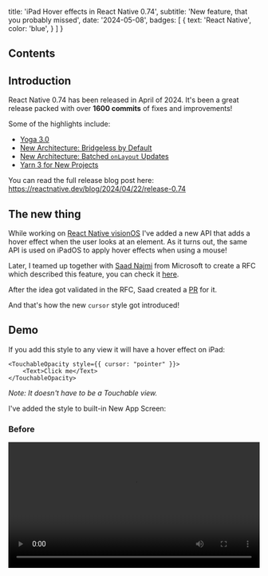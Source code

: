 
  title: 'iPad Hover effects in React Native 0.74',
  subtitle: 'New feature, that you probably missed',
  date: '2024-05-08',
  badges: [
    {
      text: 'React Native',
      color: 'blue',
    }
  ]
}

## Contents

## Introduction 

React Native 0.74 has been released in April of 2024. It's been a great release packed with over **1600 commits** of fixes and improvements! 

Some of the highlights include: 
- [Yoga 3.0](https://reactnative.dev/blog/2024/04/22/release-0.74#yoga-30)
- [New Architecture: Bridgeless by Default](https://reactnative.dev/blog/2024/04/22/release-0.74#new-architecture-bridgeless-by-default)
- [New Architecture: Batched `onLayout` Updates](https://reactnative.dev/blog/2024/04/22/release-0.74#new-architecture-batched-onlayout-updates)
- [Yarn 3 for New Projects](https://reactnative.dev/blog/2024/04/22/release-0.74#yarn-3-for-new-projects)


You can read the full release blog post here: https://reactnative.dev/blog/2024/04/22/release-0.74

## The new thing

While working on [React Native visionOS](https://github.com/callstack/react-native-visionos) I've added a new API that adds a hover effect when the user looks at an element. As it turns out, the same API is used on iPadOS to apply hover effects when using a mouse!

Later, I teamed up together with [Saad Najmi](https://twitter.com/SaadNajmi) from Microsoft to create a RFC which described this feature, you can check it [here](https://github.com/react-native-community/discussions-and-proposals/pull/750).

After the idea got validated in the RFC, Saad created a [PR](https://github.com/facebook/react-native/pull/43078) for it. 

And that's how the new `cursor` style got introduced!

## Demo

If you add this style to any view it will have a hover effect on iPad:

```tsx
<TouchableOpacity style={{ cursor: "pointer" }}>  
	<Text>Click me</Text>  
</TouchableOpacity>
```
_Note: It doesn't have to be a Touchable view._

I've added the style to built-in New App Screen:

### Before

<video controls width="100%" src="https://res.cloudinary.com/dangiiuvf/video/upload/f_auto:video,q_auto/clloxjd73indjwdn4jl6" />

### After

<video controls width="100%" src="https://res.cloudinary.com/dangiiuvf/video/upload/f_auto:video,q_auto/pwr6cnuvap7haj0tk8y8" />

Adding this feature to your app can greatly improve your users experience on iPad.

## That's all

Thanks for reading! I hope you found this article useful. If you have any questions or feedback, feel free to reach out to me on [Twitter](https://twitter.com/o_kwasniewski).

Huge thanks to Saad for implementing this feature, make sure you follow him on [Twitter](https://twitter.com/SaadNajmi). 



